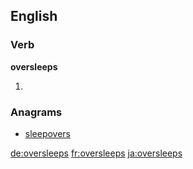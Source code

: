 ==English==

===Verb===
'''oversleeps'''
# {{en-third-person singular of|oversleep}}

===Anagrams===
* [[sleepovers#English|sleepovers]]

[[de:oversleeps]]
[[fr:oversleeps]]
[[ja:oversleeps]]